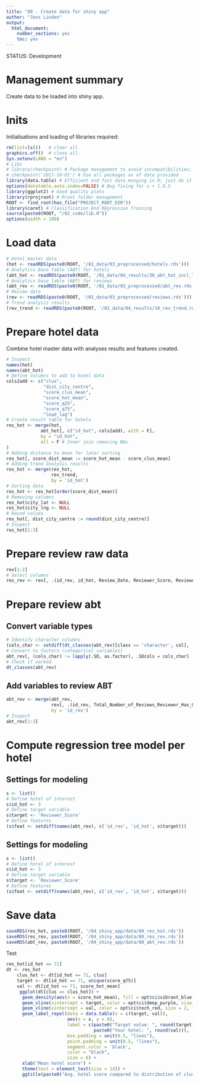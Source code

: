```yaml
---
title: "80 - Create data for shiny app"
author: "Jens Linden"
output:
  html_document:
    number_sections: yes
    toc: yes
---
```


STATUS: Development

# Management summary
Create data to be loaded into shiny app.

# Inits
Initialisations and loading of libraries required:
```r
rm(list=ls())   # clear all
graphics.off()  # close all
Sys.setenv(LANG = "en")
# Libs
# library(checkpoint) # Package management to avoid incompatibilities; not required when dockerized
# checkpoint('2017-10-01') # Use all packages as of date provided
library(data.table) # Efficient and fast data munging in R; just do it
options(datatable.auto.index=FALSE) # Bug fixing for v < 1.9.5
library(ggplot2) # Good quality plots
library(rprojroot) # Rroot folder management
ROOT <- find_root(has_file("PROJECT_ROOT_DIR"))
library(caret) # Classification And REgression Training
source(paste0(ROOT, "/02_code/lib.R"))
options(width = 100)
```

# Load data
```r
# Hotel master data
(hot <- readRDS(paste0(ROOT, '/01_data/03_preprocessed/hotels.rds')))
# Analytics base table (ABT) for hotels
(abt_hot <- readRDS(paste0(ROOT, '/01_data/04_results/36_abt_hot_incl_leaders_laggers.rds')))
# Analytics base table (ABT) for reviews
(abt_rev <- readRDS(paste0(ROOT, '/01_data/03_preprocessed/abt_rev.rds')))
# Review data
(rev <- readRDS(paste0(ROOT, '/01_data/03_preprocessed/reviews.rds')))
# Trend analysis results
(rev_trend <- readRDS(paste0(ROOT, '/01_data/04_results/10_rev_trend.rds')))
```

# Prepare hotel data
Combine hotel master data with analyses results and features created.
```r
# Inspect
names(hot)
names(abt_hot)
# Define columns to add to hotel data
cols2add <- c("clus", 
              "dist_city_centre", 
              "score_clus_mean", 
              "score_hot_mean", 
              "score_q25", 
              "score_q75", 
              "lead_lag")
# Create result table for hotels
res_hot <- merge(hot,
             abt_hot[, c("id_hot", cols2add), with = F],
             by = "id_hot",
             all = F # Inner join removing NAs
)
# Adding distance to mean for later sorting
res_hot[, score_dist_mean := score_hot_mean - score_clus_mean]
# Adding trend analysis results
res_hot <- merge(res_hot,
                 rev_trend,
                 by = 'id_hot')
# Sorting data
res_hot <- res_hot[order(score_dist_mean)]
# Removing columns
res_hot$city_lat <- NULL
res_hot$city_lng <- NULL
# Round values
res_hot[, dist_city_centre := round(dist_city_centre)]
# Inspect
res_hot[1:3]
```

# Prepare review raw data
```r
rev[1:2] 
# Select columns
res_rev <- rev[, .(id_rev, id_hot, Review_Date, Reviewer_Score, Reviewer_Nationality)]
```

# Prepare review abt

## Convert variable types
```r
# Identify character columns
(cols_char <- setdiff(dt_classes(abt_rev)[class == 'character', col], 'id_rev'))
# Convert to factors (categorical variables)
abt_rev[, (cols_char) := lapply(.SD, as.factor), .SDcols = cols_char]
# Check if worked
dt_classes(abt_rev)
```

## Add variables to review ABT
```r
abt_rev <- merge(abt_rev,
                 rev[, .(id_rev, Total_Number_of_Reviews_Reviewer_Has_Given, Reviewer_Score)],
                 by = 'id_rev')
# Inspect
abt_rev[1:3]
```

# Compute regression tree model per hotel



## Settings for modeling
```r
s <- list()
# Define hotel of interest
s$id_hot <- 3
# Define target variable
s$target <- 'Reviewer_Score'
# Define features
(s$feat <- setdiff(names(abt_rev), c('id_rev', 'id_hot', s$target)))
```




## Settings for modeling
```r
s <- list()
# Define hotel of interest
s$id_hot <- 3
# Define target variable
s$target <- 'Reviewer_Score'
# Define features
(s$feat <- setdiff(names(abt_rev), c('id_rev', 'id_hot', s$target)))
```


# Save data
```r
saveRDS(res_hot, paste0(ROOT, '/04_shiny_app/data/80_res_hot.rds'))
saveRDS(res_rev, paste0(ROOT, '/04_shiny_app/data/80_res_rev.rds'))
saveRDS(abt_rev, paste0(ROOT, '/04_shiny_app/data/80_abt_rev.rds'))
```

Test
```r
res_hot[id_hot == 71]
dt <- res_hot
    clus_hot <- dt[id_hot == 71, clus]
    target <- dt[id_hot == 71, unique(score_q75)]
    val <- dt[id_hot == 71, score_hot_mean]
     ggplot(dt[clus == clus_hot]) +
      geom_density(aes(x = score_hot_mean), fill = opt$ci$vibrant_blue, color = "white")  + 
      geom_vline(xintercept = target, color = opt$ci$deep_purple, size = 2) +
      geom_vline(xintercept = val, color = opt$ci$tech_red, size = 2, linetype="solid") +
      geom_label_repel(data = data.table(x = c(target, val)), 
                       aes(x = x, y = 0), 
                       label = c(paste0("Target value: ", round(target)), 
                                 paste0("Your hotel: ", round(val))), 
                       box.padding = unit(0.5, "lines"),
                       point.padding = unit(0.5, "lines"),
                       segment.color = 'black',
                       color = "black",
                       size = 6) +
      xlab("Mean hotel score") + 
      theme(text = element_text(size = 14)) +
      ggtitle(paste0("Avg. hotel score compared to distribution of cluster ", clus_hot))
```

